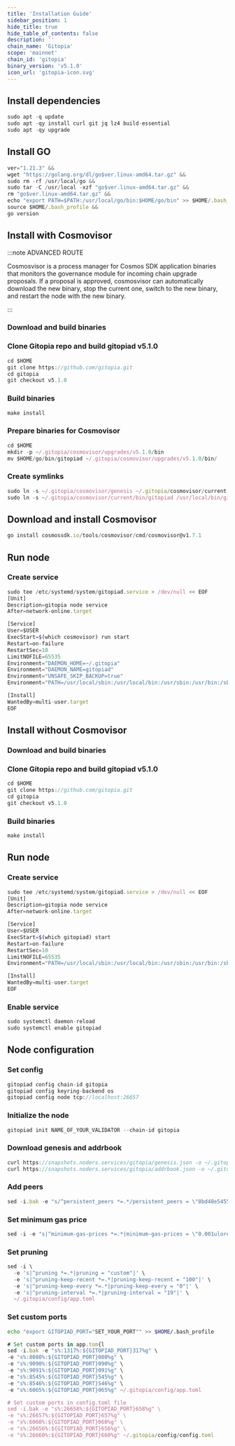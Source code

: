 ```yaml
---
title: 'Installation Guide'
sidebar_position: 1
hide_title: true
hide_table_of_contents: false
description: ''
chain_name: 'Gitopia'
scope: 'mainnet'
chain_id: 'gitopia'
binary_version: 'v5.1.0'
icon_url: 'gitopia-icon.svg'
---
```



<PageTitle
  iconUrl="img/gitopia-icon.svg"
  title="Gitopia Installation Guide"
  chainId="gitopia"
  version="v5.1.0"
/>

## Install dependencies

```js
sudo apt -q update
sudo apt -qy install curl git jq lz4 build-essential
sudo apt -qy upgrade
```

## Install GO

```js
ver="1.21.3" &&
wget "https://golang.org/dl/go$ver.linux-amd64.tar.gz" &&
sudo rm -rf /usr/local/go &&
sudo tar -C /usr/local -xzf "go$ver.linux-amd64.tar.gz" &&
rm "go$ver.linux-amd64.tar.gz" &&
echo "export PATH=$PATH:/usr/local/go/bin:$HOME/go/bin" >> $HOME/.bash_profile &&
source $HOME/.bash_profile &&
go version
```

## Install with Cosmovisor

:::note ADVANCED ROUTE

Cosmosvisor is a process manager for Cosmos SDK application binaries that monitors the governance module for incoming chain upgrade proposals. If a proposal is approved, cosmosvisor can automatically download the new binary, stop the current one, switch to the new binary, and restart the node with the new binary.

:::

### Download and build binaries

### Clone Gitopia repo and build gitopiad v5.1.0

```js
cd $HOME
git clone https://github.com/gitopia.git
cd gitopia
git checkout v5.1.0
```

### Build binaries

```js
make install
```

### Prepare binaries for Cosmovisor

```js
cd $HOME
mkdir -p ~/.gitopia/cosmovisor/upgrades/v5.1.0/bin
mv $HOME/go/bin/gitopiad ~/.gitopia/cosmovisor/upgrades/v5.1.0/bin/
```

### Create symlinks

```js
sudo ln -s ~/.gitopia/cosmovisor/genesis ~/.gitopia/cosmovisor/current -f
sudo ln -s ~/.gitopia/cosmovisor/current/bin/gitopiad /usr/local/bin/gitopiad -f
```

## Download and install Cosmovisor

```js
go install cosmossdk.io/tools/cosmovisor/cmd/cosmovisor@v1.7.1
```

## Run node

### Create service

```js
sudo tee /etc/systemd/system/gitopiad.service > /dev/null << EOF
[Unit]
Description=gitopia node service
After=network-online.target

[Service]
User=$USER
ExecStart=$(which cosmovisor) run start
Restart=on-failure
RestartSec=10
LimitNOFILE=65535
Environment="DAEMON_HOME=~/.gitopia"
Environment="DAEMON_NAME=gitopiad"
Environment="UNSAFE_SKIP_BACKUP=true"
Environment="PATH=/usr/local/sbin:/usr/local/bin:/usr/sbin:/usr/bin:/sbin:/bin:/usr/games:/usr/local/games:/snap/bin:~/.gitopia/cosmovisor/current/bin"

[Install]
WantedBy=multi-user.target
EOF
```

## Install without Cosmovisor

### Download and build binaries

### Clone Gitopia repo and build gitopiad v5.1.0

```js
cd $HOME
git clone https://github.com/gitopia.git
cd gitopia
git checkout v5.1.0
```

### Build binaries

```js
make install
```

## Run node

### Create service

```js
sudo tee /etc/systemd/system/gitopiad.service > /dev/null << EOF
[Unit]
Description=gitopia node service
After=network-online.target

[Service]
User=$USER
ExecStart=$(which gitopiad) start
Restart=on-failure
RestartSec=10
LimitNOFILE=65535
Environment="PATH=/usr/local/sbin:/usr/local/bin:/usr/sbin:/usr/bin:/sbin:/bin:/usr/games:/usr/local/games:/snap/bin"

[Install]
WantedBy=multi-user.target
EOF
```

### Enable service

```js
sudo systemctl daemon-reload
sudo systemctl enable gitopiad
```

## Node configuration

### Set config

```js
gitopiad config chain-id gitopia
gitopiad config keyring-backend os
gitopiad config node tcp://localhost:26657
```

### Initialize the node

```js
gitopiad init NAME_OF_YOUR_VALIDATOR --chain-id gitopia
```

### Download genesis and addrbook

```js
curl https://snapshots.noders.services/gitopia/genesis.json -o ~/.gitopia/config/genesis.json
curl https://snapshots.noders.services/gitopia/addrbook.json -o ~/.gitopia/config/addrbook.json
```

### Add peers

```js
sed -i.bak -e "s/^persistent_peers *=.*/persistent_peers = \"8bd48e54552f091c1d8f194515754ab6ed74f054@gitopia-rpc.noders.services:11356\"/" ~/.gitopia/config/config.toml
```

### Set minimum gas price

```js
sed -i -e "s|^minimum-gas-prices *=.*|minimum-gas-prices = \"0.001ulore\"|" ~/.gitopia/config/app.toml
```

### Set pruning

```js
sed -i \
  -e 's|^pruning *=.*|pruning = "custom"|' \
  -e 's|^pruning-keep-recent *=.*|pruning-keep-recent = "100"|' \
  -e 's|^pruning-keep-every *=.*|pruning-keep-every = "0"|' \
  -e 's|^pruning-interval *=.*|pruning-interval = "19"|' \
  ~/.gitopia/config/app.toml
```

### Set custom ports

```bash
echo "export GITOPIAD_PORT="SET_YOUR_PORT"" >> $HOME/.bash_profile
```

```js
# Set custom ports in app.tom{l
sed -i.bak -e "s%:1317%:${GITOPIAD_PORT}317%g" \
-e "s%:8080%:${GITOPIAD_PORT}080%g" \
-e "s%:9090%:${GITOPIAD_PORT}090%g" \
-e "s%:9091%:${GITOPIAD_PORT}091%g" \
-e "s%:8545%:${GITOPIAD_PORT}545%g" \
-e "s%:8546%:${GITOPIAD_PORT}546%g" \
-e "s%:6065%:${GITOPIAD_PORT}065%g" ~/.gitopia/config/app.toml

# Set custom ports in config.toml file
sed -i.bak -e "s%:26658%:${GITOPIAD_PORT}658%g" \
-e "s%:26657%:${GITOPIAD_PORT}657%g" \
-e "s%:6060%:${GITOPIAD_PORT}060%g" \
-e "s%:26656%:${GITOPIAD_PORT}656%g" \
-e "s%:26660%:${GITOPIAD_PORT}660%g" ~/.gitopia/config/config.toml
```
